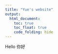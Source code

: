 ```yaml
---
title: "Yue's website"
output: 
  html_document:
    toc: true
    toc_float: true
    code_folding: hide
---
```


Hello
你好



